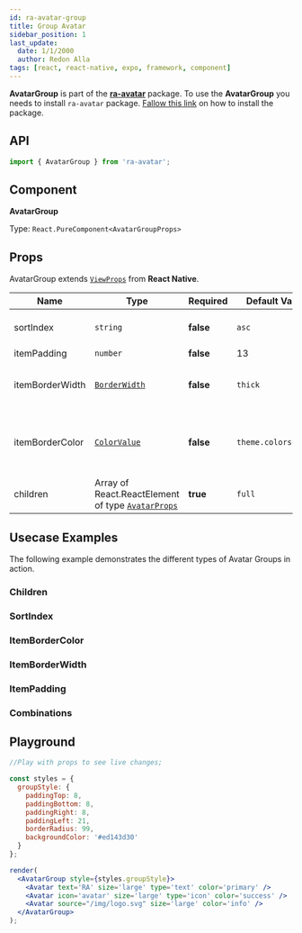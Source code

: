 ```yaml
---
id: ra-avatar-group
title: Group Avatar
sidebar_position: 1
last_update:
  date: 1/1/2000
  author: Redon Alla
tags: [react, react-native, expo, framework, component]
---
```


**AvatarGroup** is part of the [**ra-avatar**](../) package.
To use the **AvatarGroup** you needs to install `ra-avatar` package. [Fallow this link](../#installation) on how to install the package.

## API

```jsx
import { AvatarGroup } from 'ra-avatar';
```

## Component

**AvatarGroup**

Type: `React.PureComponent<AvatarGroupProps>`

## Props

AvatarGroup extends [`ViewProps`](https://reactnative.dev/docs/view#props) from **React Native**.

|  Name   | Type | Required | Default Value | Description |
| -- | -- | -- | -- | -- |
| sortIndex | `string` | **false** | `asc` | `asc` or `desc` are supported |
| itemPadding | `number` | **false** | 13 |  |
| itemBorderWidth | [`BorderWidth`](docs/components/avatar/single/#borderwidth) | **false** | `thick` | Optional avatar borders width. |
| itemBorderColor | [`ColorValue`](https://reactnative.dev/docs/colors) | **false** | ``theme.colors.card`` | Borders color according `react-native` ColorValue. |
| children | Array of React.ReactElement of type [`AvatarProps`](/docs/components/avatar/single/#props) | **true** | `full` | |


## Usecase Examples

The following example demonstrates the different types of Avatar Groups in action.

### Children


<Children />

### SortIndex


<SortIndex />

### ItemBorderColor


<ItemBorderColor />

### ItemBorderWidth


<ItemBorderWidth />

### ItemPadding


<ItemPadding />

### Combinations


<Combinations />

## Playground

```jsx live noInline
//Play with props to see live changes;

const styles = {
  groupStyle: {
    paddingTop: 8,
    paddingBottom: 8,
    paddingRight: 8,
    paddingLeft: 21,
    borderRadius: 99,
    backgroundColor: '#ed143d30'
  }
};

render(
  <AvatarGroup style={styles.groupStyle}>
    <Avatar text='RA' size='large' type='text' color='primary' />
    <Avatar icon='avatar' size='large' type='icon' color='success' />
    <Avatar source="/img/logo.svg" size='large' color='info' />
  </AvatarGroup>
);
```